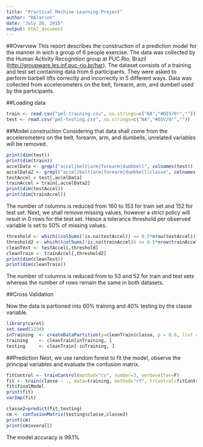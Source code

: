 ```yaml
---
title: "Practical Machine Learning Project"
author: "RAlarcon"
date: "July 26, 2015"
output: html_document
---
```


##Overview
This report describes the construction of a prediction model for the manner in wich a group of 6 people exercise. The data was collected by the Human Activity Recognition group at PUC Rio, Brazil (<http://groupware.les.inf.puc-rio.br/har>). The dataset consists of a training and test set containing data from 6 participants. They were asked to perform barbell lifts correctly and incorrectly in 5 different ways. Data was collected from accelerometers on the belt, forearm, arm, and dumbell used by the participants. 

##Loading data
```r
train <- read.csv("pml-training.csv", na.strings=c("NA","#DIV/0!",""))
test <- read.csv("pml-testing.csv", na.strings=c("NA","#DIV/0!",""))
```

##Model construction
Considering that data shall come from the accelerometers on the belt, forearm, arm, and dumbells, unrelated variables will be removed. 

```r
print(dim(test))
print(dim(train))
accelData <- grepl("accel|belt|arm|forearm|dumbbell", colnames(test))
accelData2 <- grepl("accel|belt|arm|forearm|dumbbell|classe", colnames(train))
testAccel = test[,accelData]
trainAccel = train[,accelData2]
print(dim(testAccel))
print(dim(trainAccel))
```
The number of columns is reduced from 160 to 153 for train set and 152 for test set. Next, we shall remove missing values, however a strict policy will result in 0 rows for the test set. Hence a tolerance threshold per observed variable is set to 50% of missing values.

```r
threshold <- which((colSums(!is.na(testAccel)) >= 0.5*nrow(testAccel)))
threshold2 <- which((colSums(!is.na(trainAccel)) >= 0.5*nrow(trainAccel)))
cleanTest <- testAccel[,threshold]
cleanTrain <- trainAccel[,threshold2]
print(dim(cleanTest))
print(dim(cleanTrain))
```
The number of columns is reduced from to 53 and 52 for train and test sets whereas the number of rows remain the same in both datasets.

##Cross Validation

Now the data is partioned into 60% training and 40% testing by the classe variable.

```r
library(caret)
set.seed(1234)
inTraining  <- createDataPartition(y=cleanTrain$classe, p = 0.6, list = FALSE)
training    <- cleanTrain[inTraining, ]
testing     <- cleanTrain[-inTraining, ]

```

##Prediction
Next, we use random forest to fit the model, observe the principal variables and evaluate the confusion matrix.
```r
fitControl <- trainControl(method="cv", number=3, verboseIter=F)
fit <- train(classe ~ ., data=training, method="rf", trControl=fitControl)
fit$finalModel
print(fit)
varImp(fit)
```

```r
classe2=predict(fit,testing)
cm <- confusionMatrix(testing$classe,classe2)
print(cm)
print(cm$overall)
```

The model accuracy is 99.1%
